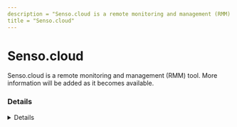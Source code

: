 ```yaml
---
description = "Senso.cloud is a remote monitoring and management (RMM) tool. More information will be added as it becomes available."
title = "Senso.cloud"
---
```




# Senso.cloud

Senso.cloud is a remote monitoring and management (RMM) tool. More information will be added as it becomes available.

### Details
<Details author={""}
         category={""}
         created={""}
         website={""}
         lastModified={"2024-02-09"}
         privileges={""}
         free={ false }
         verification={ false }
/>

#### Installation Paths
<Card code={ ["SensoClient.exe", "SensoService.exe", "aadg.exe"] }/>





### Forensic Artifacts




#### Network Artifacts
<EuiSpacer size="xl"/>
<NetworkArtifactsTable data={ [{"Description": "Known remote domains", "Domains": ["*.senso.cloud", "senso.cloud"], "Ports": []}] }/>




### Detections
- Detects potential network activity of Senso.cloud RMM tool
  - [Sigma Rule](https://github.com/magicsword-io/LOLRMM/blob/main/detections/sigma/senso.cloud_network_sigma.yml)
- Detects potential processes activity of Senso.cloud RMM tool
  - [Sigma Rule](https://github.com/magicsword-io/LOLRMM/blob/main/detections/sigma/senso.cloud_processes_sigma.yml)

### References
- [https://support.senso.cloud/support/solutions/articles/79000116305-firewall-and-content-filter-configuration](https://support.senso.cloud/support/solutions/articles/79000116305-firewall-and-content-filter-configuration)

